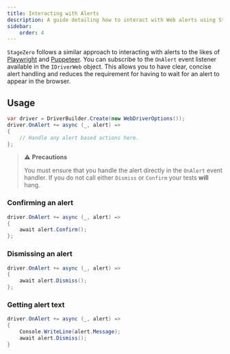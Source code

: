 ```yaml
---
title: Interacting with Alerts
description: A guide detailing how to interact with Web alerts using StageZero's test driver.
sidebar:
    order: 4
---
```


`StageZero` follows a similar approach to interacting with alerts to the likes of [Playwright](https://playwright.dev/dotnet/docs/dialogs) and [Puppeteer](https://pptr.dev/api/puppeteer.dialog). You can subscribe to the `OnAlert` event listener
available in the `IDriverWeb` object. This allows you to have clear, concise alert handling and reduces the requirement for having to wait for an alert to appear in the browser.

## Usage

```csharp
var driver = DriverBuilder.Create(new WebDriverOptions());
driver.OnAlert += async (_, alert) => 
{
    // Handle any alert based actions here.
};
```

> ⚠️ **Precautions**
>
> You must ensure that you handle the alert directly in the `OnAlert` event handler. If you do not call either `Dismiss` or `Confirm` your tests **will** hang.

### Confirming an alert


```csharp
driver.OnAlert += async (_, alert) => 
{
    await alert.Confirm();
};
```

### Dismissing an alert

```csharp
driver.OnAlert += async (_, alert) => 
{
    await alert.Dismiss();
};
```

### Getting alert text

```csharp
driver.OnAlert += async (_, alert) =>
{
    Console.WriteLine(alert.Message);
    await alert.Dismiss();
}
```
